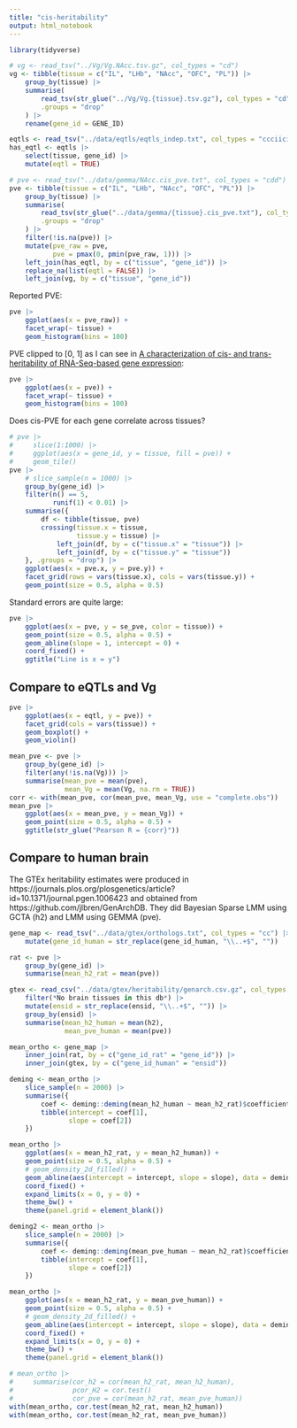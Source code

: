 ```yaml
---
title: "cis-heritability"
output: html_notebook
---
```


```r
library(tidyverse)
```

```r
# vg <- read_tsv("../Vg/Vg.NAcc.tsv.gz", col_types = "cd")
vg <- tibble(tissue = c("IL", "LHb", "NAcc", "OFC", "PL")) |>
    group_by(tissue) |>
    summarise(
        read_tsv(str_glue("../Vg/Vg.{tissue}.tsv.gz"), col_types = "cd"),
        .groups = "drop"
    ) |>
    rename(gene_id = GENE_ID)

eqtls <- read_tsv("../data/eqtls/eqtls_indep.txt", col_types = "ccciiciiccdddddid")
has_eqtl <- eqtls |>
    select(tissue, gene_id) |>
    mutate(eqtl = TRUE)

# pve <- read_tsv("../data/gemma/NAcc.cis_pve.txt", col_types = "cdd") |>
pve <- tibble(tissue = c("IL", "LHb", "NAcc", "OFC", "PL")) |>
    group_by(tissue) |>
    summarise(
        read_tsv(str_glue("../data/gemma/{tissue}.cis_pve.txt"), col_types = "cd"),
        .groups = "drop"
    ) |>
    filter(!is.na(pve)) |>
    mutate(pve_raw = pve,
           pve = pmax(0, pmin(pve_raw, 1))) |>
    left_join(has_eqtl, by = c("tissue", "gene_id")) |>
    replace_na(list(eqtl = FALSE)) |>
    left_join(vg, by = c("tissue", "gene_id"))
```

Reported PVE:

```r
pve |>
    ggplot(aes(x = pve_raw)) +
    facet_wrap(~ tissue) +
    geom_histogram(bins = 100)
```

PVE clipped to [0, 1] as I can see in [A characterization of cis- and trans-heritability of RNA-Seq-based gene expression](https://www.nature.com/articles/s41431-019-0511-5):

```r
pve |>
    ggplot(aes(x = pve)) +
    facet_wrap(~ tissue) +
    geom_histogram(bins = 100)
```

Does cis-PVE for each gene correlate across tissues?

```r
# pve |>
#     slice(1:1000) |>
#     ggplot(aes(x = gene_id, y = tissue, fill = pve)) +
#     geom_tile()
pve |>
    # slice_sample(n = 1000) |>
    group_by(gene_id) |>
    filter(n() == 5,
           runif(1) < 0.01) |>
    summarise({
        df <- tibble(tissue, pve)
        crossing(tissue.x = tissue,
                 tissue.y = tissue) |>
            left_join(df, by = c("tissue.x" = "tissue")) |>
            left_join(df, by = c("tissue.y" = "tissue"))
    }, .groups = "drop") |>
    ggplot(aes(x = pve.x, y = pve.y)) +
    facet_grid(rows = vars(tissue.x), cols = vars(tissue.y)) +
    geom_point(size = 0.5, alpha = 0.5)
```

Standard errors are quite large:

```r
pve |>
    ggplot(aes(x = pve, y = se_pve, color = tissue)) +
    geom_point(size = 0.5, alpha = 0.5) +
    geom_abline(slope = 1, intercept = 0) +
    coord_fixed() +
    ggtitle("Line is x = y")
```

## Compare to eQTLs and Vg

```r
pve |>
    ggplot(aes(x = eqtl, y = pve)) +
    facet_grid(cols = vars(tissue)) +
    geom_boxplot() +
    geom_violin()
```

```r
mean_pve <- pve |>
    group_by(gene_id) |>
    filter(any(!is.na(Vg))) |>
    summarise(mean_pve = mean(pve),
              mean_Vg = mean(Vg, na.rm = TRUE))
corr <- with(mean_pve, cor(mean_pve, mean_Vg, use = "complete.obs"))
mean_pve |>
    ggplot(aes(x = mean_pve, y = mean_Vg)) +
    geom_point(size = 0.5, alpha = 0.5) +
    ggtitle(str_glue("Pearson R = {corr}"))
```

## Compare to human brain

The GTEx heritability estimates were produced in https://journals.plos.org/plosgenetics/article?id=10.1371/journal.pgen.1006423 and obtained from https://github.com/jlbren/GenArchDB. They did Bayesian Sparse LMM using GCTA (h2) and LMM using GEMMA (pve).

```r
gene_map <- read_tsv("../data/gtex/orthologs.txt", col_types = "cc") |>
    mutate(gene_id_human = str_replace(gene_id_human, "\\..+$", ""))

rat <- pve |>
    group_by(gene_id) |>
    summarise(mean_h2_rat = mean(pve))

gtex <- read_csv("../data/gtex/heritability/genarch.csv.gz", col_types = "-ccd-d----") |>
    filter(*No brain tissues in this db*) |>
    mutate(ensid = str_replace(ensid, "\\..+$", "")) |>
    group_by(ensid) |>
    summarise(mean_h2_human = mean(h2),
              mean_pve_human = mean(pve))

mean_ortho <- gene_map |>
    inner_join(rat, by = c("gene_id_rat" = "gene_id")) |>
    inner_join(gtex, by = c("gene_id_human" = "ensid"))
```

```r
deming <- mean_ortho |>
    slice_sample(n = 2000) |>
    summarise({
        coef <- deming::deming(mean_h2_human ~ mean_h2_rat)$coefficients
        tibble(intercept = coef[1],
               slope = coef[2])
    })

mean_ortho |>
    ggplot(aes(x = mean_h2_rat, y = mean_h2_human)) +
    geom_point(size = 0.5, alpha = 0.5) +
    # geom_density_2d_filled() +
    geom_abline(aes(intercept = intercept, slope = slope), data = deming, color = "#8888cc") +
    coord_fixed() +
    expand_limits(x = 0, y = 0) +
    theme_bw() +
    theme(panel.grid = element_blank())
```

```r
deming2 <- mean_ortho |>
    slice_sample(n = 2000) |>
    summarise({
        coef <- deming::deming(mean_pve_human ~ mean_h2_rat)$coefficients
        tibble(intercept = coef[1],
               slope = coef[2])
    })

mean_ortho |>
    ggplot(aes(x = mean_h2_rat, y = mean_pve_human)) +
    geom_point(size = 0.5, alpha = 0.5) +
    # geom_density_2d_filled() +
    geom_abline(aes(intercept = intercept, slope = slope), data = deming2, color = "#8888cc") +
    coord_fixed() +
    expand_limits(x = 0, y = 0) +
    theme_bw() +
    theme(panel.grid = element_blank())
```

```r
# mean_ortho |>
#     summarise(cor_h2 = cor(mean_h2_rat, mean_h2_human),
#               pcor_H2 = cor.test()
#               cor_pve = cor(mean_h2_rat, mean_pve_human))
with(mean_ortho, cor.test(mean_h2_rat, mean_h2_human))
with(mean_ortho, cor.test(mean_h2_rat, mean_pve_human))
```


